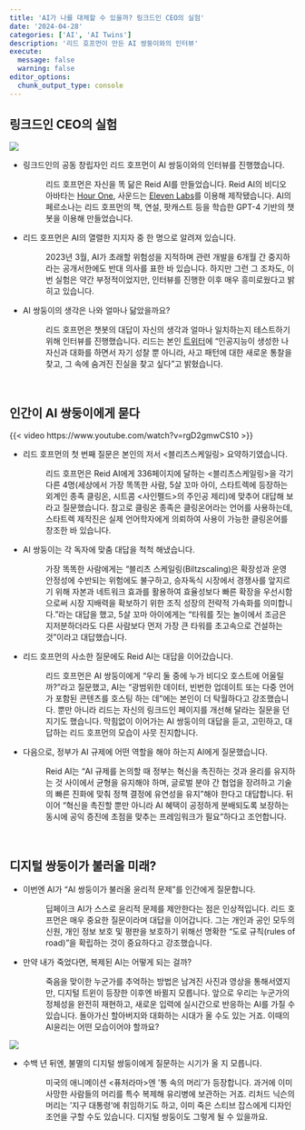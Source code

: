 ```yaml
---
title: 'AI가 나를 대체할 수 있을까? 링크드인 CEO의 실험'
date: '2024-04-28'
categories: ['AI', 'AI Twins']
description: '리드 호프먼이 만든 AI 쌍둥이와의 인터뷰'
execute: 
  message: false
  warning: false
editor_options: 
  chunk_output_type: console
---
```


## 링크드인 CEO의 실험

![](/image/linkedin_ceo.webp)

-   

    링크드인의 공동 창립자인 리드 호프먼이 AI 쌍둥이와의 인터뷰를 진행했습니다.

    :   리드 호프먼은 자신을 똑 닮은 Reid AI를 만들었습니다. Reid AI의 비디오 아바타는 [Hour One](https://hourone.ai/), 사운드는 [Eleven Labs](https://elevenlabs.io/)를 이용해 제작됐습니다. AI의 페르소나는 리드 호프먼의 책, 연설, 팟캐스트 등을 학습한 GPT-4 기반의 챗봇을 이용해 만들었습니다.

-   

    리드 호프먼은 AI의 열렬한 지지자 중 한 명으로 알려져 있습니다.

    :   2023년 3월, AI가 초래할 위험성을 지적하며 관련 개발을 6개월 간 중지하라는 공개서한에도 반대 의사를 표한 바 있습니다. 하지만 그런 그 조차도, 이번 실험은 약간 부정적이었지만, 인터뷰를 진행한 이후 매우 흥미로웠다고 밝히고 있습니다.

-   

    AI 쌍둥이의 생각은 나와 얼마나 닮았을까요?

    :   리드 호프먼은 챗봇의 대답이 자신의 생각과 얼마나 일치하는지 테스트하기 위해 인터뷰를 진행했습니다. 리드는 본인 [트위터](https://x.com/reidhoffman/status/1783145009153450374)에 "인공지능이 생성한 나 자신과 대화를 하면서 자기 성찰 뿐 아니라, 사고 패턴에 대한 새로운 통찰을 찾고, 그 속에 숨겨진 진실을 찾고 싶다"고 밝혔습니다.

<br/>

## 인간이 AI 쌍둥이에게 묻다

{{< video https://www.youtube.com/watch?v=rgD2gmwCS10 >}}

-   

    리드 호프먼의 첫 번째 질문은 본인의 저서 <블리츠스케일링> 요약하기였습니다.

    :   리드 호프먼은 Reid AI에게 336페이지에 달하는 <블리츠스케일링>을 각기 다른 4명(세상에서 가장 똑똑한 사람, 5살 꼬마 아이, 스타트렉에 등장하는 외계인 종족 클링온, 시트콤 <사인펠드>의 주인공 제리)에 맞추어 대답해 보라고 질문했습니다. 참고로 클링온 종족은 클링온어라는 언어를 사용하는데, 스타트렉 제작진은 실제 언어학자에게 의뢰하여 사용이 가능한 클링온어를 창조한 바 있습니다.

-   

    AI 쌍둥이는 각 독자에 맞춤 대답을 척척 해냈습니다.

    :   가장 똑똑한 사람에게는 "블리츠 스케일링(Biltzscaling)은 확장성과 운영 안정성에 수반되는 위험에도 불구하고, 승자독식 시장에서 경쟁사를 앞지르기 위해 자본과 네트워크 효과를 활용하여 효율성보다 빠른 확장을 우선시함으로써 시장 지배력을 확보하기 위한 조직 성장의 전략적 가속화를 의미합니다."라는 대답을 했고, 5살 꼬마 아이에게는 "타워를 짓는 놀이에서 조금은 지저분하더라도 다른 사람보다 먼저 가장 큰 타워를 초고속으로 건설하는 것"이라고 대답했습니다.

-   

    리드 호프먼의 사소한 질문에도 Reid AI는 대답을 이어갔습니다.

    :   리드 호프먼은 AI 쌍둥이에게 "우리 둘 중에 누가 비디오 호스트에 어울릴까?"라고 질문했고, AI는 "광범위한 데이터, 빈번한 업데이트 또는 다중 언어가 포함된 콘텐츠를 호스팅 하는 데"에는 본인이 더 탁월하다고 강조했습니다. 뿐만 아니라 리드는 자신의 링크드인 페이지를 개선해 달라는 질문을 던지기도 했습니다. 막힘없이 이어가는 AI 쌍둥이의 대답을 듣고, 고민하고, 대답하는 리드 호프먼의 모습이 사뭇 진지합니다.

-   

    다음으로, 정부가 AI 규제에 어떤 역할을 해야 하는지 AI에게 질문했습니다.

    :   Reid AI는 "AI 규제를 논의할 때 정부는 혁신을 촉진하는 것과 윤리를 유지하는 것 사이에서 균형을 유지해야 하며, 글로벌 분야 간 협업을 장려하고 기술의 빠른 진화에 맞춰 정책 결정에 유연성을 유지"해야 한다고 대답합니다. 뒤이어 "혁신을 촉진할 뿐만 아니라 AI 혜택이 공정하게 분배되도록 보장하는 동시에 공익 증진에 초점을 맞추는 프레임워크가 필요"하다고 조언합니다.

<br/>

## 디지털 쌍둥이가 불러올 미래?

-   

    이번엔 AI가 "AI 쌍둥이가 불러올 윤리적 문제"를 인간에게 질문합니다.

    :   딥페이크 AI가 스스로 윤리적 문제를 제안한다는 점은 인상적입니다. 리드 호프먼은 매우 중요한 질문이라며 대답을 이어갑니다. 그는 개인과 공인 모두의 신원, 개인 정보 보호 및 평판을 보호하기 위해선 명확한 "도로 규칙(rules of road)"을 확립하는 것이 중요하다고 강조했습니다.

-   

    만약 내가 죽었다면, 복제된 AI는 어떻게 되는 걸까?

    :   죽음을 맞이한 누군가를 추억하는 방법은 남겨진 사진과 영상을 통해서였지만, 디지털 트윈이 등장한 이후엔 바뀔지 모릅니다. 앞으로 우리는 누군가의 정체성을 완전히 재현하고, 새로운 입력에 실시간으로 반응하는 AI를 가질 수 있습니다. 돌아가신 할아버지와 대화하는 시대가 올 수도 있는 거죠. 이때의 AI윤리는 어떤 모습이어야 할까요?


![](/image/futurama.jpeg)


-   

    수백 년 뒤엔, 불멸의 디지털 쌍둥이에게 질문하는 시기가 올 지 모릅니다.

    :   미국의 애니메이션 <퓨처라마>엔 '통 속의 머리'가 등장합니다. 과거에 이미 사망한 사람들의 머리를 특수 복제해 유리병에 보관하는 거죠. 리처드 닉슨의 머리는 '지구 대통령'에 취임하기도 하고, 이미 죽은 스티브 잡스에게 디자인 조언을 구할 수도 있습니다. 디지털 쌍둥이도 그렇게 될 수 있을까요.

